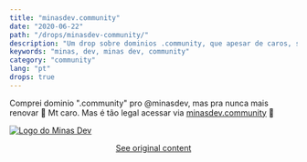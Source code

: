 ```yaml
---
title: "minasdev.community"
date: "2020-06-22"
path: "/drops/minasdev-community/"
description: "Um drop sobre dominios .community, que apesar de caros, são bem legais."
keywords: "minas, dev, minas dev, community"
category: "community"
lang: "pt"
drops: true
---
```


<div class="drop">

Comprei dominio ".community" pro @minasdev, mas pra nunca mais renovar 🤣 Mt caro. Mas é tão legal acessar via [minasdev.community](https://minasdev.community/) 🤩

[![Logo do Minas Dev](https://pbs.twimg.com/card_img/1279414113878323200/ImpsKI-I?format=png&name=360x360)]()

<center class="center-original-content">
<a href="https://twitter.com/obetomuniz/status/1275073419877351425" target="_blank" rel="noopener noreferrer">See original content</a>
</center>

</div>
